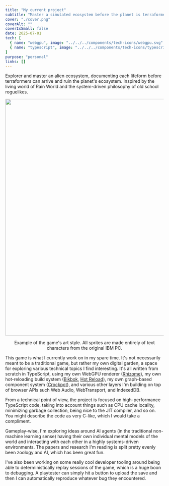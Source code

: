 ```yaml
---
title: "My current project"
subtitle: "Master a simulated ecosystem before the planet is terraformed."
cover: "./cover.png"
coverAlt: ""
coverIsSmall: false
date: 2025-07-01
tech: [
  { name: "webgpu", image: "../../../components/tech-icons/webgpu.svg" },
  { name: "typescript", image: "../../../components/tech-icons/typescript.svg" }
]
purpose: "personal"
links: []
---
```



<p className="de-emphasize">Explorer and master an alien ecosystem, documenting each lifeform before terraformers can arrive and ruin the planet's ecosystem. Inspired by the living world of Rain World and the system-driven philosophy of old school roguelikes.</p>

<div style="display: flex; flex-direction: column; align-items: center; margin: 1em 0">
  <Image src={cover} alt="" width="750rem" style="margin-bottom: 1em" />
  <span className="de-emphasize" style="text-align: center">Example of the game's art style. All sprites are made entirely of text characters from the original IBM PC.</span>
</div>

This game is what I currently work on in my spare time. It's not necessarily meant to be a traditional game, but rather my own digital garden, a space for exploring various technical topics I find interesting. It's all written from scratch in TypeScript, using my own WebGPU renderer (<a href="/portfolio/rhizome">Rhizome</a>), my own hot-reloading build system (<a href="/portfolio/bikbok">Bikbok</a>, <a href="/portfolio/hot-reload">Hot Reload</a>), my own graph-based component system (<a href="/portfolio/crockpot">Crockpot</a>), and various other layers I'm building on top of browser APIs such Web Audio, WebTransport, and IndexedDB.

From a technical point of view, the project is focused on high-performance TypeScript code, taking into account things such as CPU cache locality, minimizing garbage collection, being nice to the JIT compiler, and so on. You might describe the code as very C-like, which I would take a compliment.

Gameplay-wise, I'm exploring ideas around AI agents (in the traditional non-machine learning sense) having their own individual mental models of the world and interacting with each other in a highly systems-driven environments. The papers and research I'm reading is split pretty evenly been zoology and AI, which has been great fun.

I've also been working on some really cool developer tooling around being able to deterministically replay sessions of the game, which is a huge boon to debugging. A playtester can simply hit a button to upload the save and then I can automatically reproduce whatever bug they encountered.
